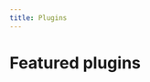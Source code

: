 ```yaml
---
title: Plugins
---
```



# Featured plugins

<CardGrid>
	<LinkCardImage
		image={Changesets}
		title="Changesets"
		description="Manage changes across workspaces, changelog generation, and versioning."
		href="changesets/"
	/>
	<LinkCard
		title="Docgen"
		description="Generate Markdown documentation for the oneRepo CLI in your repository."
		href="docgen/"
	/>
	<LinkCardImage image={Eslint} title="ESLint" description="Run ESLint across your repo." href="eslint/" />
	<LinkCardImage image={Jest} title="Jest" description="Run Jest tests across your repo." href="jest/" />
	<LinkCard
		title="Performance Writer"
		description="Example plugin for monitoring performance of commands run in your repository."
		href="performance-writer/"
	/>
	<LinkCardImage image={Prettier} title="Prettier" description="Format files with Preggier." href="prettier/" />
	<LinkCardImage
		image={TypeScript}
		title="TypeScript"
		description="Automatically sync tsconfig project references and run tsc through the oneRepo CLI."
		href="typescript/"
	/>
	<LinkCardImage image={Vitest} title="Vitest" description="Run Vitest tests across your repo." href="vitest/" />
</CardGrid>
